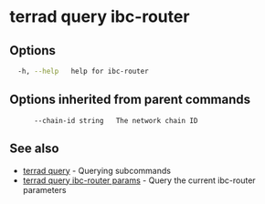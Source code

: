 # terrad query ibc-router



## Options

```sh Terrad
  -h, --help   help for ibc-router
```

## Options inherited from parent commands

```
      --chain-id string   The network chain ID
```

## See also

* [terrad query](terrad_query.mdx)	 - Querying subcommands
* [terrad query ibc-router params](terrad_query_ibc-router_params.mdx)	 - Query the current ibc-router parameters


